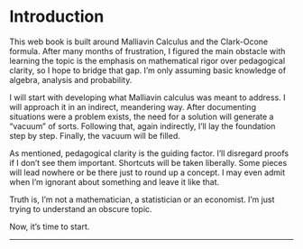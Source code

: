 # Introduction

This web book is built around Malliavin Calculus and the Clark-Ocone formula. After many months of frustration, I figured the main obstacle with learning the topic is the emphasis on mathematical rigor over pedagogical clarity, so I hope to bridge that gap. I'm only assuming basic knowledge of algebra, analysis and probability.

I will start with developing what Malliavin calculus was meant to address. I will approach it in an indirect, meandering way. After documenting situations were a problem exists, the need for a solution will generate a "vacuum" of sorts. Following that, again indirectly, I'll lay the foundation step by step. Finally, the vacuum will be filled.

As mentioned, pedagogical clarity is the guiding factor. I'll disregard proofs if I don't see them important. Shortcuts will be taken liberally. Some pieces will lead nowhere or be there just to round up a concept. I may even admit when I'm ignorant about something and leave it like that.

Truth is, I'm not a mathematician, a statistician or an economist. I'm just trying to understand an obscure topic.

Now, it's time to start.

------------------------------------------------------------------------
